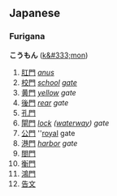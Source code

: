 ==Japanese==

===Furigana===

'''こうもん''' ([[k&#333;mon]])

# [[肛門]] ''[[anus]]''
# [[校門]] ''[[school]] [[gate]]''
# [[黄門]] ''[[yellow]] gate''
# [[後門]] ''[[rear]] gate''
# [[孔門]] 
# [[閘門]] ''[[lock]] ([[waterway]]) gate''
# [[公門]] ''[[royal]] gate
# [[港門]] ''[[harbor]] gate''
# [[閤門]]
# [[衡門]]
# [[鴻門]]
# [[告文]]